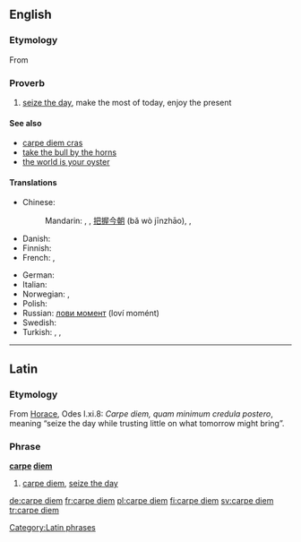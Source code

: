 ==English==
{{wikipedia}}

===Etymology===
From {{etyl|la|en}} {{term|carpe diem||seize the day|lang=la}}

===Proverb===
{{infl|en|proverb|head=[[carpe]] [[diem]]}}

# [[seize the day]], make the most of today, enjoy the present

====See also====
* [[carpe diem cras]]
* [[take the bull by the horns]]
* [[the world is your oyster]]

====Translations====
{{trans-top|seize the day}}
* Chinese:
*: Mandarin: {{t|zh|及時行樂|sc=Hani}}, {{t|zh|及时行乐|tr=jíshíxínglè|sc=Hani}}, [[把握]][[今朝]] (bǎ wò jīnzhāo), {{qualifier|literary}} {{t|zh|花開堪折直須折|sc=Hani}}, {{t|zh|花开堪折直须折|tr=huā kāi kān zhé zhí xū zhé|sc=Hani}}
* Danish: {{t|da|fang dagen}}
* Finnish: {{t|fi|tartu hetkeen}}
* French: {{t|fr|cueille le jour}}, {{t+|fr|carpe diem}}
{{trans-mid}}
* German: {{t|de|Nutze den Tag}}
* Italian: {{t|it|cogli l'attimo}}
* Norwegian: {{t|no|fang dagen}}, {{t|no|ta dagen fatt}}
* Polish: {{t|pl|chwytaj dzień}}
* Russian: [[лови момент]] (loví momént)
* Swedish: {{t-|sv|fånga dagen}}
* Turkish: {{t|tr|günü yakala}},  {{t|tr|anı yaşa}},  {{t|tr|günü yaşa}}
{{trans-bottom}}

----

==Latin==

===Etymology===
From [[Horace]], Odes I.xi.8: ''Carpe diem, quam minimum credula postero'', meaning “seize the day while trusting little on what tomorrow might bring”.

===Phrase===
'''[[carpe]] [[diem]]'''

# [[carpe diem#English|carpe diem]], [[seize the day]]

[[Category:Latin phrases]]

[[de:carpe diem]]
[[fr:carpe diem]]
[[pl:carpe diem]]
[[fi:carpe diem]]
[[sv:carpe diem]]
[[tr:carpe diem]]